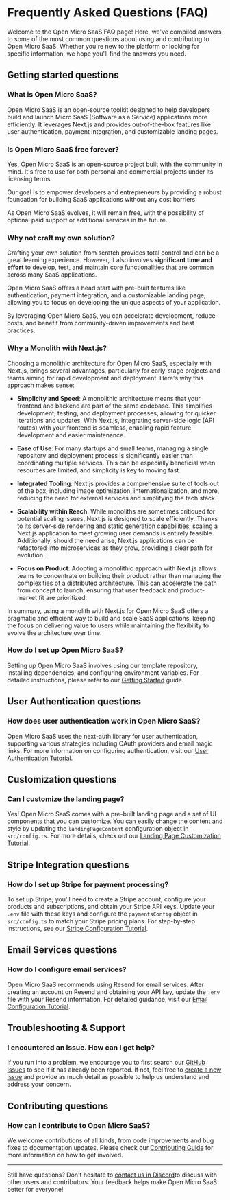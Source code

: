# Frequently Asked Questions (FAQ)

Welcome to the Open Micro SaaS FAQ page! Here, we've compiled answers to some of the most common questions about using and contributing to Open Micro SaaS. Whether you're new to the platform or looking for specific information, we hope you'll find the answers you need.

## Getting started questions

### What is Open Micro SaaS?

Open Micro SaaS is an open-source toolkit designed to help developers build and launch Micro SaaS (Software as a Service) applications more efficiently. It leverages Next.js and provides out-of-the-box features like user authentication, payment integration, and customizable landing pages.

### Is Open Micro SaaS free forever?

Yes, Open Micro SaaS is an open-source project built with the community in mind. It's free to use for both personal and commercial projects under its licensing terms.

Our goal is to empower developers and entrepreneurs by providing a robust foundation for building SaaS applications without any cost barriers.

As Open Micro SaaS evolves, it will remain free, with the possibility of optional paid support or additional services in the future.

### Why not craft my own solution?

Crafting your own solution from scratch provides total control and can be a great learning experience. However, it also involves **significant time and effort** to develop, test, and maintain core functionalities that are common across many SaaS applications.

Open Micro SaaS offers a head start with pre-built features like authentication, payment integration, and a customizable landing page, allowing you to focus on developing the unique aspects of your application.

By leveraging Open Micro SaaS, you can accelerate development, reduce costs, and benefit from community-driven improvements and best practices.

### Why a Monolith with Next.js?

Choosing a monolithic architecture for Open Micro SaaS, especially with Next.js, brings several advantages, particularly for early-stage projects and teams aiming for rapid development and deployment. Here's why this approach makes sense:

- **Simplicity and Speed**: A monolithic architecture means that your frontend and backend are part of the same codebase. This simplifies development, testing, and deployment processes, allowing for quicker iterations and updates. With Next.js, integrating server-side logic (API routes) with your frontend is seamless, enabling rapid feature development and easier maintenance.

- **Ease of Use**: For many startups and small teams, managing a single repository and deployment process is significantly easier than coordinating multiple services. This can be especially beneficial when resources are limited, and simplicity is key to moving fast.

- **Integrated Tooling**: Next.js provides a comprehensive suite of tools out of the box, including image optimization, internationalization, and more, reducing the need for external services and simplifying the tech stack.

- **Scalability within Reach**: While monoliths are sometimes critiqued for potential scaling issues, Next.js is designed to scale efficiently. Thanks to its server-side rendering and static generation capabilities, scaling a Next.js application to meet growing user demands is entirely feasible. Additionally, should the need arise, Next.js applications can be refactored into microservices as they grow, providing a clear path for evolution.

- **Focus on Product**: Adopting a monolithic approach with Next.js allows teams to concentrate on building their product rather than managing the complexities of a distributed architecture. This can accelerate the path from concept to launch, ensuring that user feedback and product-market fit are prioritized.

In summary, using a monolith with Next.js for Open Micro SaaS offers a pragmatic and efficient way to build and scale SaaS applications, keeping the focus on delivering value to users while maintaining the flexibility to evolve the architecture over time.

### How do I set up Open Micro SaaS?

Setting up Open Micro SaaS involves using our template repository, installing dependencies, and configuring environment variables. For detailed instructions, please refer to our [Getting Started](/getting-started) guide.

## User Authentication questions

### How does user authentication work in Open Micro SaaS?

Open Micro SaaS uses the next-auth library for user authentication, supporting various strategies including OAuth providers and email magic links. For more information on configuring authentication, visit our [User Authentication Tutorial](/tutorials/user-authentication).

## Customization questions

### Can I customize the landing page?

Yes! Open Micro SaaS comes with a pre-built landing page and a set of UI components that you can customize. You can easily change the content and style by updating the `landingPageContent` configuration object in `src/config.ts`. For more details, check out our [Landing Page Customization Tutorial](/tutorials/landing-page).

## Stripe Integration questions

### How do I set up Stripe for payment processing?

To set up Stripe, you'll need to create a Stripe account, configure your products and subscriptions, and obtain your Stripe API keys. Update your `.env` file with these keys and configure the `paymentsConfig` object in `src/config.ts` to match your Stripe pricing plans. For step-by-step instructions, see our [Stripe Configuration Tutorial](/stripe-configuration).

## Email Services questions

### How do I configure email services?

Open Micro SaaS recommends using Resend for email services. After creating an account on Resend and obtaining your API key, update the `.env` file with your Resend information. For detailed guidance, visit our [Email Configuration Tutorial](/email-configuration).

## Troubleshooting & Support

### I encountered an issue. How can I get help?

If you run into a problem, we encourage you to first search our [GitHub Issues](https://github.com/your-repo/open-micro-saas/issues) to see if it has already been reported. If not, feel free to [create a new issue](https://github.com/your-repo/open-micro-saas/issues/new) and provide as much detail as possible to help us understand and address your concern.

## Contributing questions

### How can I contribute to Open Micro SaaS?

We welcome contributions of all kinds, from code improvements and bug fixes to documentation updates. Please check our [Contributing Guide](/contribution-guide) for more information on how to get involved.

---

Still have questions? Don't hesitate to [contact us in Discord](https://discord.gg/BSn25bXyG9)to discuss with other users and contributors. Your feedback helps make Open Micro SaaS better for everyone!
